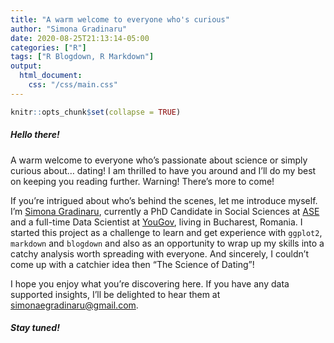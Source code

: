 ```yaml
---
title: "A warm welcome to everyone who's curious"
author: "Simona Gradinaru"
date: 2020-08-25T21:13:14-05:00
categories: ["R"]
tags: ["R Blogdown, R Markdown"]
output: 
  html_document:
    css: "/css/main.css"
---
```


```r
knitr::opts_chunk$set(collapse = TRUE)
```
##### Hello there! 

A warm welcome to everyone who's passionate about science or simply curious about... dating! I am thrilled to have you around and I'll do my best on keeping you reading further. Warning! There's more to come!

If you're intrigued about who's behind the scenes, let me introduce myself. I'm [Simona Gradinaru](https://www.linkedin.com/in/simona-gradinaru/), currently a PhD Candidate in Social Sciences at [ASE](https://www.ase.ro) and a full-time Data Scientist at [YouGov](https://today.yougov.com), living in Bucharest, Romania. I started this project as a challenge to learn and get experience with `ggplot2`, `markdown` and `blogdown` and also as an opportunity to wrap up my skills into a catchy analysis worth spreading with everyone. And sincerely, I couldn't come up with a catchier idea then "The Science of Dating"!

I hope you enjoy what you're discovering here. If you have any data supported insights, I'll be delighted to hear them at [simonaegradinaru@gmail.com](mailto:simonaegradinaru@gmail.com?subject=TheScienceofDating).

##### Stay tuned!